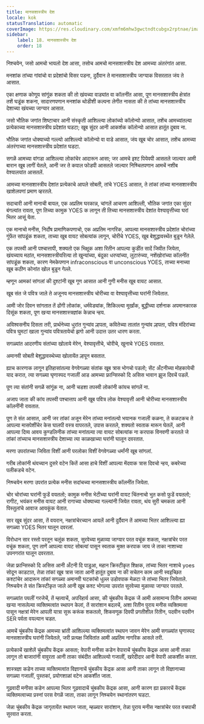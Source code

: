 ```yaml
---
title: मानसशास्त्रीय देश
locale: kok
statusTranslation: automatic
coverImage: https://res.cloudinary.com/xmfm6mhw3gwctndtcubgx2rptnae/image/upload/v1741354419/small_cover_la_gran_rebelion_28716e29d2.webp
sidebar:
    label: 18. मानसशास्त्रीय देश
    order: 18
---
```

निश्चयेन, जसो आमचो भायलो देश आसा, तसोच आमचो मानसशास्त्रीय देश आमच्या अंतरंगांत आसा.

मनशांक तांच्या गांवांचो वा प्रदेशांचो विसर पडना, दुर्दैवान ते मानसशास्त्रीय जाग्याक विसरतात जंय ते आसात.

एका क्षणाक कोणूय सांगूंक शकता की तो खंयच्या वाड्यांत वा कॉलनींत आसा, पूण मानसशास्त्रीय क्षेत्रांत तशें घडूंक शकना, सादारणपणान मनशांक थोडीशी कल्पना लेगीत नासता की ते तांच्या मानसशास्त्रीय देशाच्या खंयच्या जाग्यार आसात.

जसो भौतिक जगांत शिष्टाचार आनी संस्कृती आशिल्ल्या लोकांच्यो कॉलोन्यो आसात, तशेंच आमच्यांतल्या प्रत्येकाच्या मानसशास्त्रीय प्रदेशांत घडटा; खूब सुंदर आनी आकर्शक कॉलोन्यो आसात हातूंत दुबाव ना.

भौतिक जगांत धोक्याच्यो गल्ल्यो आशिल्ल्यो कॉलोन्यो वा वाडे आसात, जंय खूब चोर आसात, तशेंच आमच्या अंतरंगाच्या मानसशास्त्रीय प्रदेशांत घडटा.

सगळें आमच्या वांगडा आशिल्ल्या लोकांचेर आदारून आसा; जर आमचे इश्ट पियेवपी आसतले जाल्यार आमी बारान खूब लागीं येतले, आनी जर ते कपाल फोडपी आसतले जाल्यार निश्र्चितपणान आमचें नशीब वेश्यालयांत आसतलें.

आमच्या मानसशास्त्रीय देशांत प्रत्येकाचे आपले सोबती, तांचे YOES आसात, ते तांकां तांच्या मानसशास्त्रीय खाशेलपणां प्रमाण व्हरतले.

सदाचारी आनी मानाची बायल, एक अप्रतिम घरकान्न, चांगलें आचरण आशिल्ली, भौतिक जगांत एका सुंदर बंगल्यांत रावता, पूण तिच्या कामुक YOES क लागून ती तिच्या मानसशास्त्रीय देशांत वेश्यावृत्तीच्या घरां भितर आसूं येता.

एक मानाचो मनीस, निर्दोष प्रामाणिकपणाचो, एक अप्रतिम नागरिक, आपल्या मानसशास्त्रीय प्रदेशांत चोरांच्या गुंफेंत सांपडूंक शकता, ताच्या खूब वायट सोबत्यांक लागून, चोरीचे YOES, खूब बेशुद्धावस्थेंत बुडून गेलेले.

एक तपस्वी आनी पश्चात्तापी, शक्यतो एक भिक्षूक अशा रितीन आपल्या कुडींत सादें जिवीत जियेता, खंयच्याय मठांत, मानसशास्त्रीयरित्या तो खुन्यांच्या, बंदूका धरप्यांच्या, लुटारुंच्या, नशेंखोरांच्या कॉलनींत सांपडूंक शकता, कारण नेमकेपणान infraconscious वा unconscious YOES, ताच्या मनाच्या खूब कठीण कोनांत खोल बुडून गेल्ले.

म्हणून आमकां सांगलां की दुश्टांनी खूब गूण आसात आनी गुणी मनीस खूब वायट आसात.

खूब संत जे पवित्र जाले ते अजूनय मानसशास्त्रीय चोरीच्या वा वेश्यावृत्तीच्या घरांनी जियेतात.

आमी जोर दिवन सांगतात तें ढोंगी लोकांक, धर्मवेड्यांक, शिकिल्ल्या मूर्खांक, बुद्धीच्या दर्शनाक अपमानकारक दिसूंक शकता, पूण खऱ्या मानसशास्त्रज्ञांक केन्नाच न्हय.

अविश्वसनीय दिसता तरी, प्रार्थनेच्या धुरांत गुन्यांव ल्हपता, कवितेच्या तालांत गुन्यांव ल्हपता, पवित्र मंदिरांच्या पवित्र घुमटां खाला गुन्यांव पवित्रतायेचो झगो आनी उदात्त उतर धारण करता.

सगळ्यांत आदरणीय संतांच्या खोलाये मेरेन, वेश्यावृत्तीचे, चोरीचे, खुनाचे YOES रावतात.

अमानवी सोबती बेशुद्धावस्थेच्या खोलायेंत ल्हपून बसतात.

ह्याच कारणाक लागून इतिहासांतल्या वेगवेगळ्या संतांक खूब त्रास भोगचो पडलो; सेंट अँटनीच्या मोहकायेची याद करात, त्या सगळ्या घृणास्पद गजालीं आड आमच्या फ्रान्सिस्को दि असिस भावान झुज दिवचें पडलें.

पूण त्या संतांनी सगळें सांगूंक ना, आनी चडशा तपस्वी लोकांनी कांयच सांगलें ना.

अजाप जाता की कांय तपस्वी पश्चात्ताप आनी खूब पवित्र लोक वेश्यावृत्ती आनी चोरीच्या मानसशास्त्रीय कॉलनींनी रावतात.

पूण ते संत आसात, आनी जर तांकां अजून मेरेन तांच्या मनांतल्यो भयानक गजाली कळना, ते कळटकच ते आपल्या मासपेशींचेर केस घालपी वस्त्र वापरतले, उपास करतले, शक्यतो स्वताक मारून घेतलें, आनी आपल्या दिव्य आवय कुण्डलिनीक तांच्या मनांतल्या त्या वायट सोबत्यांक ना करपाक विनवणी करतले जे तांकां तांच्याच मानसशास्त्रीय देशाच्या त्या काळखाच्या घरांनी घालून दवरतात.

मरणा उपरांतच्या जिविता विशीं आनी परलोका विशीं वेगवेगळ्या धर्मांनी खूब सांगलां.

गरीब लोकांनी थंयच्यान दुसरे वटेन कितें आसा हाचे विशीं आपल्या मेंदवाक त्रास दिवचो न्हय, कबरेच्या पलीकडचे वटेन.

निश्र्चयेन मरणा उपरांत प्रत्येक मनीस सदांचच्या मानसशास्त्रीय कॉलनींत जियेता.

चोर चोरांच्या घरांनी फुडें वयतलो; कामुक मनीस भेटीच्या घरांनी वायट चिंतनाचो भुत कसो फुडें वयतलो; रागीट, भयंकर मनीस वायट आनी रागाच्या धोक्याच्या गल्ल्यांनी जियेत रावता, थंय सुरी चमकता आनी पिस्तुलांचे आवाज आयकूंक येतात.

सार खूब सुंदर आसा, तें वयरान, नक्षत्रांचेरच्यान आयलें आनी दुर्दैवान तें आमच्या भितर आशिल्ल्या ह्या सगळ्या YOES भितर घालून दवरलां.

विरोधान सार रस्तो परतून चलूंक शकता, सुरवेच्या मुळाव्या जाग्यार परत वचूंक शकता, नक्षत्रांचेर परत वचूंक शकता, पूण ताणें आपल्या वायट सोबत्यां पासून स्वताक मुक्त करपाक जाय जे ताका नाशाच्या उपनगरांत घालून दवरतात.

जेन्ना फ्रान्सिस्को दि असिस आनी अँटनी दि पाडुआ, महान क्रिस्टीकृत शिक्षक, तांच्या भितर नाशाचे yoes सोदून काडटात, तेन्ना तांकां खूब त्रास जाता आनी हातूंत दुबाव ना की सचेतन काम आनी स्वइच्छित कश्टांचेर आदारून तांकां सगळ्या अमानवी घटकांचो धुल्ल उडोवपाक मेळटा जे तांच्या भितर जियेताले. निश्र्चयेन ते संत क्रिस्टीकृत जाले आनी खूब कश्ट भोगल्या उपरांत सुरवेच्या मुळाव्या जाग्यार परतले.

सगळ्यांत पयलीं गरजेचें, तें म्हत्वाचें, अपरिहार्य आसा, की चुंबकीय केंद्रक जें आमी असामान्य रितीन आमच्या खऱ्या नासलेल्या व्यक्तिमत्वांत स्थापन केलां, तें सारांशान बदलचें, अशा रितीन पुराय मनीस व्यक्तिमत्वा पासून नक्षत्रां मेरेन आपली यात्रा सुरू करूंक शकतलो, शिकवणूक दिवपी प्रगतीशील रितीन, पदवीन पदवीन SER पर्वता वयल्यान चडत.

आमचें चुंबकीय केंद्रक आमच्या भ्रांती आशिल्ल्या व्यक्तिमत्वांत स्थापन जावन मेरेन आमी सगळ्यांत घृणास्पद मानसशास्त्रीय घरांनी जियेतले, जरी प्रत्यक्ष जिवितांत आमी अप्रतिम नागरिक आसले तरी.

प्रत्येकाचें खाशेलें चुंबकीय केंद्रक आसता; वेपारी मनीसा कडेन वेपाराचें चुंबकीय केंद्रक आसा आनी ताका लागून तो बाजारांनी वावुरता आनी ताका संबंदीत आशिल्ल्यो गजालीं, खरेदीदार आनी वेपारी आकर्शीत करता.

शास्त्रज्ञा कडेन ताच्या व्यक्तिमत्वांत विज्ञानाचें चुंबकीय केंद्रक आसा आनी ताका लागून तो विज्ञानाच्या सगळ्या गजालीं, पुस्तकां, प्रयोगशाळां वटेन आकर्शीत जाता.

गूढवादी मनीसा कडेन आपल्या भितर गूढवादाचें चुंबकीय केंद्रक आसा, आनी कारण ह्या प्रकारचें केंद्रक व्यक्तिमत्वाच्या प्रस्नां परस वेगळें जाता, ताका लागून निश्र्चयेन स्थानांतरण घडटा.

जेन्ना चुंबकीय केंद्रक जागृतायेंत स्थापन जाता, म्हळ्यार सारांशान, तेन्ना पुराय मनीस नक्षत्रांचेर परत वचपाची सुरवात करता.

